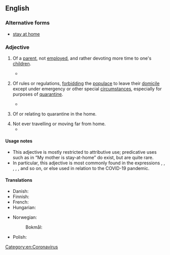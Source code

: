 {{also|stay at home}}
==English==

===Alternative forms===
* [[stay at home]]

===Adjective===
{{en-adj|head=[[stay]]-[[at]]-[[home]]|-}}

# {{lb|en|chiefly|attributive}} Of a [[parent]], not [[employed]], and rather devoting more time to one's [[children]].
#: {{coi|en|'''stay-at-home''' dad}}
#* {{quote-web|en|title=Couples Who Eat Together May Not Stay Together|work=New York Times|author=Abby Ellin|date=May 25, 2020|url=https://www.nytimes.com/2020/05/25/fashion/weddings/couples-food-habits-quarantine.html|passage=Ms. Andrews is forthright about her distress. “Jonathan’s eating habits have irritated me for years anyway and have only been exacerbated during the last six or seven weeks of him working from home,” said Ms. Andrews, 53, a '''stay-at-home''' parent who lives just outside London, in Surrey.}}
# {{lb|en|attributive}} Of rules or regulations, [[forbid|forbidding]] the [[populace]] to leave their [[domicile]] except under emergency or other special [[circumstances]], especially for purposes of [[quarantine]].
#: {{ux|en|'''stay-at-home''' orders}}
#* {{quote-web|en|url=https://www.scientificamerican.com/article/a-monday-is-a-tuesday-is-a-sunday-as-covid-19-disrupts-internal-clocks/|date=May 27, 2020|author=Jackie Rocheleau|work=Scientific American|title=A Monday Is a Tuesday Is a Sunday as COVID-19 Disrupts Internal Clocks|passage=In April Jenny Rappaport sat down to inspect her calendar because she could not tell how many days had passed since New Jersey’s '''stay-at-home''' order took effect.}}
# {{lb|en|attributive}} Of or relating to quarantine in the home.
#: {{ux|en|the '''stay-at-home''' era}}
#: {{ux|en|'''stay-at-home''' boredom}}
# Not ever travelling or moving far from home.
#* {{RQ:Conrad Heart of Darkness|page=195|passage=He was a seaman, but he was a wanderer too, while most seamen lead, if one may so express it, a sedentary life. Their minds are of the '''stay-at-home''' order, and their home is always with them - the ship; and so is their country - the sea.}}

====Usage notes====
* This adjective is mostly restricted to attributive use; predicative uses such as in “My mother is stay-at-home” do exist, but are quite rare.
* In particular, this adjective is most commonly found in the expressions {{m|en||stay-at-home mother}}, {{m|en||father}}, {{m|en||mom}}, {{m|en||dad}}, {{m|en||motherhood}}, and so on, or else used in relation to the COVID-19 pandemic.

====Translations====
{{trans-top|of a parent not employed}}
* Danish: {{t|da|hjemmegående}}
* Finnish: {{t-needed|fi}}
* French: {{t+|fr|[[au]] [[foyer]]}}
* Hungarian: {{t|hu|[[otthon]] [[tartózkodó]]/[[maradó]]}}
{{trans-mid}}
* Norwegian:
*: Bokmål: {{t+|nb|hjemmeværende}}
* Polish: {{t-needed|pl}}
{{trans-bottom}}

[[Category:en:Coronavirus]]